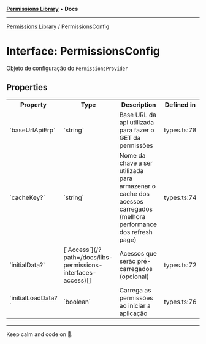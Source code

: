 
<Meta title="Libs/Permissions/interfaces/PermissionsConfig" />



[**Permissions Library**](/?path=/docs/libs-permissions-overview--page) • **Docs**

***

[Permissions Library](/?path=/docs/libs-permissions-overview--page) / PermissionsConfig

# Interface: PermissionsConfig

Objeto de configuração do `PermissionsProvider`

## Properties

<table>
<tr><th>Property</th><th>Type</th><th>Description</th><th>Defined in</th></tr>
<tr></tr>
<tr><td>`baseUrlApiErp`</td><td>`string`</td><td>Base URL da api utilizada para fazer o GET da permissões</td><td>types.ts:78</td></tr>
<tr><td>`cacheKey?`</td><td>`string`</td><td>Nome da chave a ser utilizada para armazenar o cache dos acessos carregados (melhora performance dos refresh page)</td><td>types.ts:74</td></tr>
<tr><td>`initialData?`</td><td>[`Access`](/?path=/docs/libs-permissions-interfaces-access)[]</td><td>Acessos que serão pré-carregados (opcional)</td><td>types.ts:72</td></tr>
<tr><td>`initialLoadData?`</td><td>`boolean`</td><td>Carrega as permissões ao iniciar a aplicação</td><td>types.ts:76</td></tr>
</table>


***

Keep calm and code on 🤘.